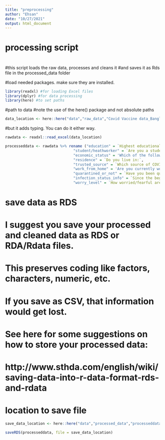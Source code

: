 ```yaml
---
title: "preprocessing"
author: "Ehsan"
date: "10/27/2021"
output: html_document
---
```


# processing script
#
#this script loads the raw data, processes and cleans it 
#and saves it as Rds file in the processed_data folder

#load needed packages. make sure they are installed.
```r
library(readxl) #for loading Excel files
library(dplyr) #for data processing
library(here) #to set paths
```

#path to data
#note the use of the here() package and not absolute paths
```r
data_location <- here::here("data","raw_data","Covid Vaccine data_Bangladesh_Abu_Sayeed.xlsx")
```
 

#but it adds typing. You can do it either way.
```r
rawdata <- readxl::read_excel(data_location)
```


```r
processeddata <- rawdata %>% rename ("education" = `Highest educational level`,
                               "student/heathworker" = `Are you a student or worker in the healthcare sector?`,
                               "economic_status" = 'Which of the following categories best describes your current socio-economic situation?',
                               "residence" = `Do you live in:`,
                               "trusted_source" = `Which source of COVID-19 information/advice do you trust the most?`,
                               "work_from_home" = 'Are you currently working/studying from home because of the COVID-19 outbreak?',
                               "quarantined_or_not" = `Have you been quarantined (either at home or else where) at any point in time during the Covid-19 epidemic?`,
                               "infection_status_info" = `Since the beginning of the COVID-19 outbreak, do you have information on your infection status?`,
                               "worry_level" = `How worried/fearful are you about becoming (re)infected by the coronavirus?: On a scale of 1 to 5`,)
```







                     



# save data as RDS
# I suggest you save your processed and cleaned data as RDS or RDA/Rdata files. 
# This preserves coding like factors, characters, numeric, etc. 
# If you save as CSV, that information would get lost.
# See here for some suggestions on how to store your processed data:
# http://www.sthda.com/english/wiki/saving-data-into-r-data-format-rds-and-rdata

# location to save file
```r
save_data_location <- here::here("data","processed_data","processeddata.rds")
```

```r
saveRDS(processeddata, file = save_data_location)
```


